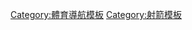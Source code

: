 {{template category|type=navbox}}
[[Category:體育導航模板|Category:體育導航模板]]
[[Category:射箭模板|Category:射箭模板]]